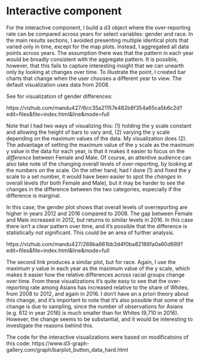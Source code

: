 # Interactive component

For the interactive component, I build a d3 object where the over-reporting rate can be compared across years for select variables: gender and race. In the main results sections, I avoided presenting multiple identical plots that varied only in time, except for the map plots. Instead, I aggregated all data points across years. The assumption there was that the pattern in each year would be broadly consistent with the aggregate pattern. It is possible, however, that this fails to capture interesting insight that we can unearth only by looking at changes over time. To illustrate the point, I created bar charts that change when the user chooses a different year to view. The default visualization uses data from 2008.

See for visualization of gender differences:

https://vizhub.com/mandu427/6cc35a21157e482b8f354a65ca5b6c2d?edit=files&file=index.html&line&mode=full

Note that I had two ways of visualizing this: (1) holding the y scale constant and allowing the height of bars to vary and, (2) varying the y scale depending on the maximum values of the data. My visualization does (2). The advantage of setting the maximum value of the y scale as the maximum y value in the data for each year, is that it makes it easier to focus on the *difference* between Female and Male.  Of course, an attentive audience can also take note of the changing overall levels of over-reporting, by looking at the numbers on the scale. On the other hand, had I done (1) and fixed the y scale to a set number, it would have been easier to spot the *changes* in overall levels (for both Female and Male), but it may be harder to see the changes in the difference between the two categories, especially if the difference is marginal. 

In this case, the gender plot shows that overall levels of overreporting are higher in years 2012 and 2016 compared to 2008. The gap between Female and Male increased in 2012, but returns to similar levels in 2016. In this case there isn't a clear pattern over time, and it's possible that the difference is statistically not significant. This could be an area of further analysis.

https://vizhub.com/mandu427/268ba661bb3d4f0ba82188fa0a60d689?edit=files&file=index.html&line&mode=full

The second link produces a similar plot, but for race. Again, I use the maximum y value in each year as the maximum value of the y scale, which makes it easier how the relative differences across racial groups change over time. From these visualizations it's quite easy to see that the over-reporting rate among Asians has increased relative to the share of Whites, from 2008 to 2012, and again in 2016. I don't have an a priori theory about this change, and it's important to note that it's also possible that some of the change is due to sampling, since the number of observations for Asians (e.g. 612 in year 2016) is much smaller than for Whites (9,710 in 2016). However, the change seems to be substantial, and it would be interesting to investigate the reasons behind this.

The code for the interactive visualizations were based on modificatoins of this code: https://www.d3-graph-gallery.com/graph/barplot_button_data_hard.html